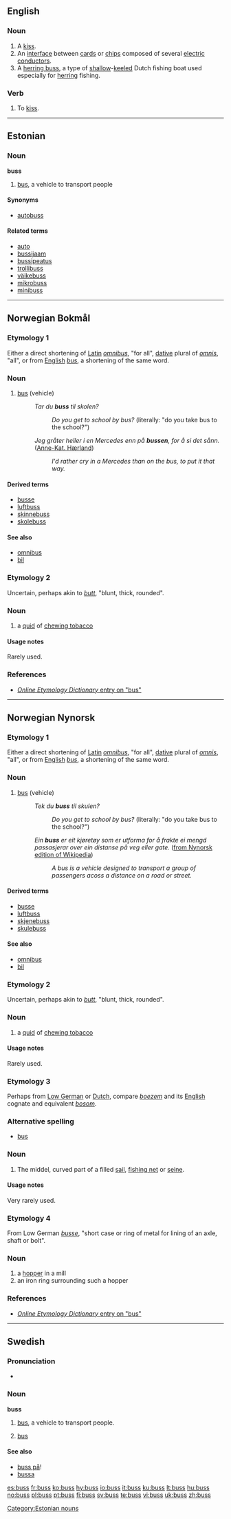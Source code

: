 {{also|bus}}
==English==

===Noun===
{{en-noun|es}}

# A [[kiss]].
# An [[interface]] between [[card]]s or [[chip]]s composed of several [[electric]] [[conductor]]s. {{alternative spelling of|[[bus]]}}
# A [[herring buss]], a type of [[shallow]]-[[keel]]ed Dutch fishing boat used especially for [[herring]] fishing.

===Verb===
{{en-verb|buss|es}}

# {{transitive}} To [[kiss]].

----

==Estonian==

===Noun===
'''buss'''

# [[bus]], a vehicle to transport people

====Synonyms====
* [[autobuss]]

====Related terms====
* [[auto]]
* [[bussijaam]]
* [[bussipeatus]]
* [[trollibuss]]
* [[väikebuss]]
* [[mikrobuss]]
* [[minibuss]]

[[Category:Estonian nouns]]

----

==Norwegian Bokmål==

===Etymology 1===
Either a direct shortening of [[Latin]] ''[[omnibus]]'', "for all", [[dative]] plural of ''[[omnis]]'', "all", or from [[English]] ''[[bus]]'', a shortening of the same word.

===Noun===
{{nb-noun-m1}}
# [[bus]] (vehicle)
#:''Tar du '''buss''' til skolen?''
#::''Do you get to school by bus?'' (literally: "do you take bus to the school?")
#:''Jeg gråter heller i en Mercedes enn på '''bussen''', for å si det sånn.'' ([[:w:Anne-Kat. Hærland|Anne-Kat. Hærland]])
#::''I'd rather cry in a Mercedes than on the bus, to put it that way.''

====Derived terms====
* [[busse]]
* [[luftbuss]]
* [[skinnebuss]]
* [[skolebuss]]

====See also====
* [[omnibus]]
* [[bil]]

===Etymology 2===
Uncertain, perhaps akin to ''[[butt]]'', "blunt, thick, rounded".

===Noun===
{{nb-noun-m1}}
# a [[quid]] of [[chewing tobacco]]

====Usage notes====
Rarely used.

===References===
{{R:Ordnett}}
{{R:Dokumentasjonsprosjektet|buss}}
* [http://www.etymonline.com/index.php?search=bus&searchmode=none ''Online Etymology Dictionary'' entry on "bus"]
----

==Norwegian Nynorsk==

===Etymology 1===
Either a direct shortening of [[Latin]] ''[[omnibus]]'', "for all", [[dative]] plural of ''[[omnis]]'', "all", or from [[English]] ''[[bus]]'', a shortening of the same word.

===Noun===
{{nn-noun-m1}}
# [[bus]] (vehicle)
#:''Tek du '''buss''' til skulen?''
#::''Do you get to school by bus?'' (literally: "do you take bus to the school?")
#:''Ein '''buss''' er eit kjøretøy som er utforma for å frakte ei mengd passasjerar over ein distanse på veg eller gate.'' ([http://nn.wikipedia.org/wiki/Buss from Nynorsk edition of Wikipedia])
#::''A bus is a vehicle designed to transport a group of passengers acoss a distance on a road or street.'' 

====Derived terms====
* [[busse]]
* [[luftbuss]]
* [[skjenebuss]]
* [[skulebuss]]

====See also====
* [[omnibus]]
* [[bil]]

===Etymology 2===
Uncertain, perhaps akin to ''[[butt]]'', "blunt, thick, rounded".

===Noun===
{{nn-noun-m1}}
# a [[quid]] of [[chewing tobacco]]

====Usage notes====
Rarely used.

===Etymology 3===
Perhaps from [[Low German]] or [[Dutch]], compare ''[[boezem]]'' and its [[English]] cognate and equivalent ''[[bosom]]''.

===Alternative spelling===
* [[bus]]

===Noun===
{{nn-noun-m1}}
# The middel, curved part of a filled [[sail]], [[fishing net]] or [[seine]].

====Usage notes====
Very rarely used.

===Etymology 4===
From Low German ''[[busse]]'', "short case or ring of metal for lining of an axle, shaft or bolt".

===Noun===
{{nn-noun-m1}}
# a [[hopper]] in a mill
# an iron ring surrounding such a hopper

===References===
{{R:Ordnett}}
{{R:Dokumentasjonsprosjektet|buss}}
* [http://www.etymonline.com/index.php?search=bus&searchmode=none ''Online Etymology Dictionary'' entry on "bus"]

----

==Swedish==

===Pronunciation===
* {{audio|Sv-buss.ogg|audio}}

===Noun===
{{sv-noun-reg-ar|sg-gen-indef=buss}}
'''buss''' {{c}}

# [[bus]], a vehicle to transport people.
# {{computing|lang=sv}} [[bus]]

====See also====
* [[buss på]]!
* [[bussa]]

[[es:buss]]
[[fr:buss]]
[[ko:buss]]
[[hy:buss]]
[[io:buss]]
[[it:buss]]
[[ku:buss]]
[[lt:buss]]
[[hu:buss]]
[[no:buss]]
[[pl:buss]]
[[pt:buss]]
[[fi:buss]]
[[sv:buss]]
[[te:buss]]
[[vi:buss]]
[[uk:buss]]
[[zh:buss]]